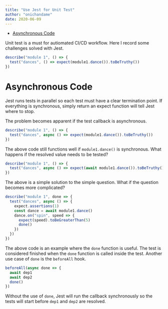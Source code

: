 ```yaml
---
title: "Use Jest for Unit Test"
author: "onichandame"
date: 2020-06-09
---
```


<!-- vim-markdown-toc GFM -->

- [Asynchronous Code](#asynchronous-code)

<!-- vim-markdown-toc -->

Unit test is a must for autiomated CI/CD workflow. Here I record some challenges solved with Jest.

```typescript
describe("module 1", () => {
  test("dances", () => expect(module1.dance()).toBeTruthy())
})
```

# Asynchronous Code

Jest runs tests in parallel so each test must have a clear termination point. If everything is synchronous, simply return an expect function will tell Jest where to stop.

The problem becomes apparent if the test callback is asynchronous.

```typescript
describe("module 1", () => {
  test("dances", async () => expect(module1.dance()).toBeTruthy())
})
```

The above code still functions well if `module1.dance()` is synchronous. What happens if the resolved value needs to be tested?

```typescript
describe("module 1", () => {
  test("dances", async () => expect(await module1.dance()).toBeTruthy())
})
```

The above is a simple solution to the simple question. What if the question becomes more complicated?

```typescript
describe("module 1", done => {
  test("dances", async () => {
    expect.assertions(1)
    const dance = await module1.dance()
    dance.on("spin", speed => {
      expect(speed).toBeGreaterThan(5)
      done()
    })
  })
})
```

The above code is an example where the `done` function is useful. The test is considered finished when the `done` function is called inside the test. Another use case of `done` is the `beforeAll` hook.

```typescript
beforeAll(async done => {
  await dep1
  await dep2
  done()
})
```

Without the use of `done`, Jest will run the callback synchronously so the tests will start before `dep1` and `dep2` are resolved.
